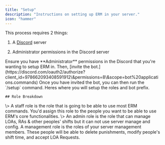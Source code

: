 ```yaml
---
title: "Setup"
description: "Instructions on setting up ERM in your server."
icon: "hammer"
---
```


<Info>
  This process requires 2 things:

  1. A [Discord](https://support.discord.com/hc/en-us/articles/204849977-How-do-I-create-a-server) server

  2. <Tooltip tip="Administrator permissions grant full control over a Discord server.">Administrator</Tooltip> permissions in the Discord server
</Info>

<Steps>
  <Step title="Invite">
    Ensure you have **Administrator** permissions in the Discord that you're wanting to setup ERM in. Then, [invite the bot.](https://discord.com/oauth2/authorize?client_id=978662093408591912\&permissions=8\&scope=bot%20applications.commands)
  </Step>

  <Step title="Setup">
    Once you have invited the bot, you can then run the `/setup` command.
  </Step>

  <Step title="Basic Settings">
    Heres where you will setup the roles and bot prefix.  &#x20;

    ## Role Breakdown
  </Step>
</Steps>

<Tabs>
  <Tab title="Staff Role">
    \> A staff role is the role that is going to be able to use most ERM commands. You'd assign this role to the people you want to be able to use ERM's core functionalities.
  </Tab>

  <Tab title="Admin Role">
    \> An admin role is the role that can manage LOAs, RAs & other peoples' shifts but it can not use server manage and config.
  </Tab>

  <Tab title="Management Role">
    A management role is the roles of your server management members. These people will be able to delete punishments, modify people's shift time, and accept LOA Requests.
  </Tab>
</Tabs>